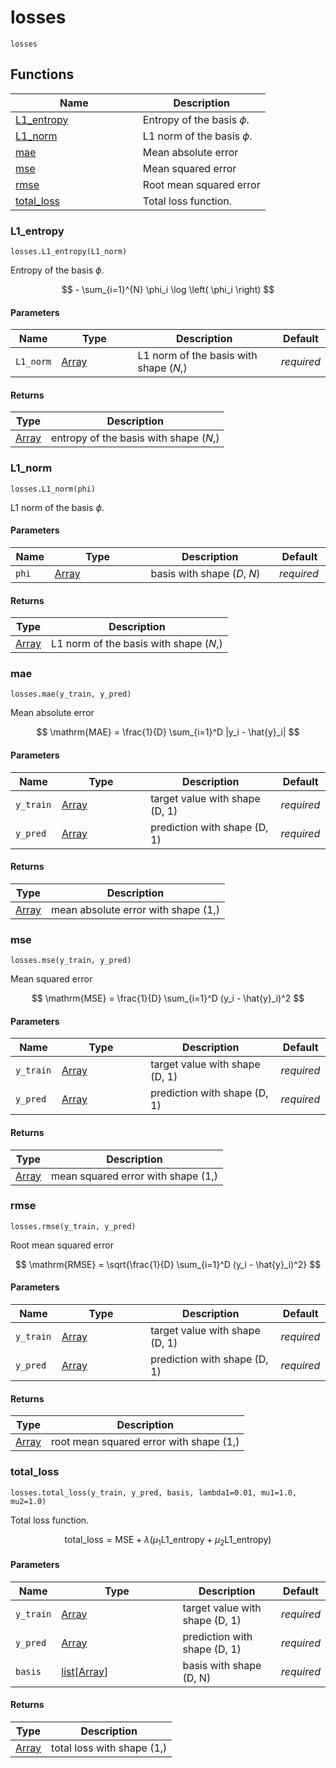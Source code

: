 # losses { #pompon.losses }

`losses`



## Functions

| Name | Description |
| --- | --- |
| [L1_entropy](#pompon.losses.L1_entropy) | Entropy of the basis $\phi$. |
| [L1_norm](#pompon.losses.L1_norm) | L1 norm of the basis $\phi$. |
| [mae](#pompon.losses.mae) | Mean absolute error |
| [mse](#pompon.losses.mse) | Mean squared error |
| [rmse](#pompon.losses.rmse) | Root mean squared error |
| [total_loss](#pompon.losses.total_loss) | Total loss function. |

### L1_entropy { #pompon.losses.L1_entropy }

`losses.L1_entropy(L1_norm)`

Entropy of the basis $\phi$.

$$
    - \sum_{i=1}^{N} \phi_i \log \left( \phi_i \right)
$$

#### Parameters

| Name      | Type                 | Description                            | Default    |
|-----------|----------------------|----------------------------------------|------------|
| `L1_norm` | [Array](`jax.Array`) | L1 norm of the basis with shape ($N$,) | _required_ |

#### Returns

| Type                 | Description                            |
|----------------------|----------------------------------------|
| [Array](`jax.Array`) | entropy of the basis with shape ($N$,) |

### L1_norm { #pompon.losses.L1_norm }

`losses.L1_norm(phi)`

L1 norm of the basis $\phi$.

#### Parameters

| Name   | Type                 | Description                 | Default    |
|--------|----------------------|-----------------------------|------------|
| `phi`  | [Array](`jax.Array`) | basis with shape ($D$, $N$) | _required_ |

#### Returns

| Type                 | Description                            |
|----------------------|----------------------------------------|
| [Array](`jax.Array`) | L1 norm of the basis with shape ($N$,) |

### mae { #pompon.losses.mae }

`losses.mae(y_train, y_pred)`

Mean absolute error

$$
    \mathrm{MAE} = \frac{1}{D} \sum_{i=1}^D |y_i - \hat{y}_i|
$$

#### Parameters

| Name      | Type                 | Description                    | Default    |
|-----------|----------------------|--------------------------------|------------|
| `y_train` | [Array](`jax.Array`) | target value with shape (D, 1) | _required_ |
| `y_pred`  | [Array](`jax.Array`) | prediction with shape (D, 1)   | _required_ |

#### Returns

| Type                 | Description                         |
|----------------------|-------------------------------------|
| [Array](`jax.Array`) | mean absolute error with shape (1,) |

### mse { #pompon.losses.mse }

`losses.mse(y_train, y_pred)`

Mean squared error

$$
    \mathrm{MSE} = \frac{1}{D} \sum_{i=1}^D (y_i - \hat{y}_i)^2
$$

#### Parameters

| Name      | Type                 | Description                    | Default    |
|-----------|----------------------|--------------------------------|------------|
| `y_train` | [Array](`jax.Array`) | target value with shape (D, 1) | _required_ |
| `y_pred`  | [Array](`jax.Array`) | prediction with shape (D, 1)   | _required_ |

#### Returns

| Type                 | Description                        |
|----------------------|------------------------------------|
| [Array](`jax.Array`) | mean squared error with shape (1,) |

### rmse { #pompon.losses.rmse }

`losses.rmse(y_train, y_pred)`

Root mean squared error

$$
    \mathrm{RMSE} = \sqrt{\frac{1}{D} \sum_{i=1}^D (y_i - \hat{y}_i)^2}
$$

#### Parameters

| Name      | Type                 | Description                    | Default    |
|-----------|----------------------|--------------------------------|------------|
| `y_train` | [Array](`jax.Array`) | target value with shape (D, 1) | _required_ |
| `y_pred`  | [Array](`jax.Array`) | prediction with shape (D, 1)   | _required_ |

#### Returns

| Type                 | Description                             |
|----------------------|-----------------------------------------|
| [Array](`jax.Array`) | root mean squared error with shape (1,) |

### total_loss { #pompon.losses.total_loss }

`losses.total_loss(y_train, y_pred, basis, lambda1=0.01, mu1=1.0, mu2=1.0)`

Total loss function.

$$
    \mathrm{total\_loss} = \mathrm{MSE}
    + \lambda (\mu_1 \mathrm{L1\_entropy} + \mu_2 \mathrm{L1\_entropy})
$$

#### Parameters

| Name      | Type                                   | Description                    | Default    |
|-----------|----------------------------------------|--------------------------------|------------|
| `y_train` | [Array](`jax.Array`)                   | target value with shape (D, 1) | _required_ |
| `y_pred`  | [Array](`jax.Array`)                   | prediction with shape (D, 1)   | _required_ |
| `basis`   | [list](`list`)\[[Array](`jax.Array`)\] | basis with shape (D, N)        | _required_ |

#### Returns

| Type                 | Description                |
|----------------------|----------------------------|
| [Array](`jax.Array`) | total loss with shape (1,) |